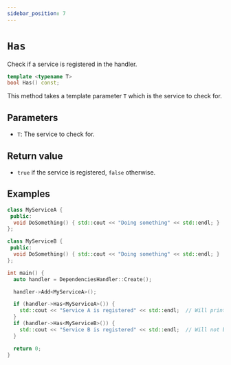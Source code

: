 ```yaml
---
sidebar_position: 7
---
```

# `Has`

Check if a service is registered in the handler.

```cpp
template <typename T>
bool Has() const;
```
This method takes a template parameter `T` which is the service to check for.

## Parameters
- `T`: The service to check for.

## Return value
- `true` if the service is registered, `false` otherwise.

## Examples
```cpp
class MyServiceA {
 public:
  void DoSomething() { std::cout << "Doing something" << std::endl; }
};

class MyServiceB {
 public:
  void DoSomething() { std::cout << "Doing something" << std::endl; }
};

int main() {
  auto handler = DependenciesHandler::Create();

  handler->Add<MyServiceA>();

  if (handler->Has<MyServiceA>()) {
    std::cout << "Service A is registered" << std::endl;  // Will print "Service A is registered"
  }
  if (handler->Has<MyServiceB>()) {
    std::cout << "Service B is registered" << std::endl;  // Will not be called
  }

  return 0;
}
```
